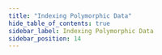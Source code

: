 ```yaml
---
title: "Indexing Polymorphic Data"
hide_table_of_contents: true
sidebar_label: Indexing Polymorphic Data
sidebar_position: 14
---
```





<LanguageSwitcher supportedLanguages={supportedLanguages} />

<LanguageContent language="csharp">
   <IndexingPolymorphicDataCsharp />
</LanguageContent>

<LanguageContent language="java">
   <IndexingPolymorphicDataJava />
</LanguageContent>

<LanguageContent language="python">
   <IndexingPolymorphicDataPython />
</LanguageContent>

<LanguageContent language="php">
   <IndexingPolymorphicDataPhp />
</LanguageContent>

<LanguageContent language="nodejs">
   <IndexingPolymorphicDataNodejs />
</LanguageContent>


<!---
### Indexes
- [Indexing basics](../indexes/indexing-basics)
- [Indexing related documents](../indexes/indexing-related-documents)
- [Indexing spatial data](../indexes/indexing-spatial-data)
- [Indexing hierarchical data](../indexes/indexing-hierarchical-data)

### Querying
- [Query overview](../client-api/session/querying/how-to-query)
- [Basics](../indexes/querying/query-index)


-->